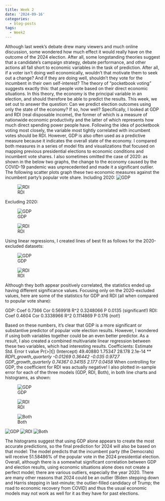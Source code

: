 ```yaml
---
title: Week 2
date: '2024-09-16'
categories:
  - blog-posts
tags:
  - Week2
---
```


Although last week’s debate drew many viewers and much online discussion, some wondered
how much effect it would really have on the outcome of the 2024 election. After all, some
longstanding theories suggest that a candidate’s campaign strategy, debate performance, and
other actions all fall short to economic variables in the task of prediction. After all, if a voter isn’t
doing well economically, wouldn’t that motivate them to seek out a change? And if they are
doing well, shouldn’t they vote for the incumbent in their own self-interest?
The theory of “pocketbook voting” suggests exactly this: that people vote based on their direct
economic situations. In this theory, the economy is the principal variable in an election, and
should therefore be able to predict the results.
This week, we set out to answer the question: Can we predict election outcomes using only the
state of the economy? If so, how well?
Specifically, I looked at GDP and RDI (real disposable income), the former of which is a
measure of nationwide economic productivity and the latter of which represents how much
direct spending power people have.
Following the idea of pocketbook voting most closely, the variable most tightly correlated with
incumbent votes should be RDI. However, GDP is also often used as a predictive measure
because it indicates the overall state of the economy. I compared both measures in a series of
model fits and visualizations that focused on mapping previous presidential elections to
economic conditions and incumbent vote shares.
I also sometimes omitted the case of 2020: as shown in the below two graphs, the change to
the economy caused by the COVID-19 pandemic was unprecedented and made it a significant
outlier.
The following scatter plots graph these two economic measures against the incumbent party’s
popular vote share.
Including 2020:
![GDP](imgs/B2I1.png) 

![RDI](imgs/B2I2.png)

Excluding 2020:

![GDP](imgs/B2I3.png) 

![RDI](imgs/B2I4.png)

Using linear regressions, I created lines of best fit as follows for the 2020-excluded datasets:

![GDP](imgs/B2I5.png) 

![RDI](imgs/B2I6.png)

Although they both appear positively correlated, the statistics ended up having different
significance values. Focusing only on the 2020-excluded values, here are some of the statistics
for GDP and RDI (all when compared to popular vote share):

GDP: Coef 0.7366 Cor 0.569918 R^2 0.3248066 P 0.0135
(significant!)
RDI: Coef 0.4604 Cor 0.3338966 R^2 0.1114869 P 0.176 (not!)


Based on these numbers, it’s clear that GDP is a more significant or substantive predictor of
popular vote election results. However, I wondered if using both variables together could be an
even better predictor.
As a result, I also created a combined multivariate linear regression between these two
variables, which had interesting results.
Coefficients:
Estimate Std. Error t value Pr(>|t|)
(Intercept) 49.40880 1.75347 28.178 2.1e-14 ***
RDPI_growth_quarterly -0.01269 0.36442 -0.035 0.9727
GDP_growth_quarterly 0.74367 0.34155 2.177 0.0458 *
When controlling for GDP, the coefficient for RDI was actually negative!
I also plotted in-sample error for each of the three models (GDP, RDI, Both), in both line charts
and histograms, as shown:


![GDP](imgs/B2I7.png)

![RDI](imgs/B2I8.png)

![Both](imgs/B2I9.png)

![GDP](imgs/B2I10.png)
![RDI](imgs/B2I11.png)
![Both](imgs/B2I12.png)


The histograms suggest that using GDP alone appears to create the most accurate predictions,
so the final prediction for 2024 will also be based on that model:
The model predicts that the incumbent party (the Democrats) will receive 51.58486% of the
popular vote in the 2024 presidential election.
Overall, although there is a somewhat significant correlation between GDP and election results,
using economic situations alone does not create a perfect model; there are various outliers,
especially the year 2020. There are many other reasons that 2024 could be an outlier (Biden
stepping down and Harris stepping in last-minute; the outlier-filled candidacy of Trump; the road
to economic recovery from COVID) and thus the usual economic models may not work as well
for it as they have for past elections.